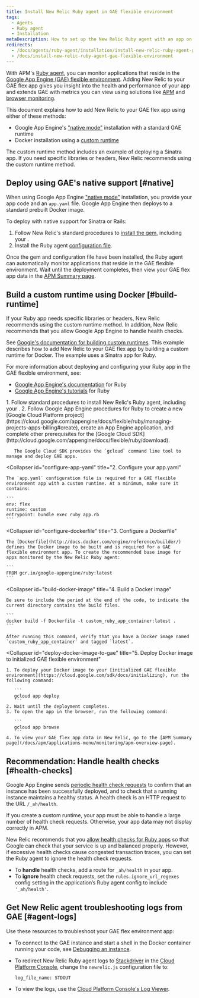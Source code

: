 ```yaml
---
title: Install New Relic Ruby agent in GAE flexible environment
tags:
  - Agents
  - Ruby agent
  - Installation
metaDescription: How to set up the New Relic Ruby agent with an app on the Google App Engine (GAE) flexible environment.
redirects:
  - /docs/agents/ruby-agent/installation/install-new-relic-ruby-agent-gae-flexible-environment
  - /docs/install-new-relic-ruby-agent-gae-flexible-environment
---
```


With APM's [Ruby agent](/docs/agents/ruby-agent/getting-started/introduction-new-relic-ruby), you can monitor applications that reside in the [Google App Engine (GAE) flexible environment](https://cloud.google.com/appengine/docs/flexible/ruby/). Adding New Relic to your GAE flex app gives you insight into the health and performance of your app and extends GAE with metrics you can view using solutions like [APM](/docs/apm) and [browser monitoring](/docs/browser/new-relic-browser/getting-started/introduction-new-relic-browser).

This document explains how to add New Relic to your GAE flex app using either of these methods:

* Google App Engine's ["native mode"](/docs/accounts-partnerships/partnerships/google-cloud-platform-gcp/google-app-engine-environment#native-mode) installation with a standard GAE runtime
* Docker installation using a [custom runtime](https://cloud.google.com/appengine/docs/flexible/custom-runtimes/about-custom-runtimes)

The custom runtime method includes an example of deploying a Sinatra app. If you need specific libraries or headers, New Relic recommends using the custom runtime method.

## Deploy using GAE's native support [#native]

When using Google App Engine ["native mode"](/docs/accounts-partnerships/partnerships/google-cloud-platform-gcp/google-app-engine-environment#native-mode) installation, you provide your app code and an `app.yaml` file. Google App Engine then deploys to a standard prebuilt Docker image.

To deploy with native support for Sinatra or Rails:

1. Follow New Relic's standard procedures to [install the gem](/docs/agents/ruby-agent/installation/install-new-relic-ruby-agent#Installing_the_Gem), including your <LicenseKey />.
2. Install the Ruby agent [configuration file](/docs/agents/ruby-agent/installation/install-new-relic-ruby-agent#Configuration_file).

Once the gem and configuration file have been installed, the Ruby agent can automatically monitor applications that reside in the GAE flexible environment. Wait until the deployment completes, then view your GAE flex app data in the [APM Summary page](/docs/apm/applications-menu/monitoring/apm-overview-page).

## Build a custom runtime using Docker [#build-runtime]

<Callout variant="tip">
  If your Ruby app needs specific libraries or headers, New Relic recommends using the custom runtime method. In addition, New Relic recommends that you allow Google App Engine to handle health checks.
</Callout>

See [Google's documentation for building custom runtimes](https://cloud.google.com/appengine/docs/flexible/custom-runtimes/build). This example describes how to add New Relic to your GAE flex app by building a custom runtime for Docker. The example uses a Sinatra app for Ruby.

For more information about deploying and configuring your Ruby app in the GAE flexible environment, see:

* [Google App Engine's documentation](https://cloud.google.com/appengine/docs/flexible/ruby/) for Ruby
* [Google App Engine's tutorials](https://cloud.google.com/appengine/docs/flexible/ruby/tutorials) for Ruby

<CollapserGroup>
  <Collapser
    id="setup-gae"
    title="1. Set up the GAE project and install dependencies"
  >
    1. Follow standard procedures to install New Relic's Ruby agent, including your <LicenseKey />.
    2. Follow Google App Engine procedures for Ruby to create a new [Google Cloud Platform project](https://cloud.google.com/appengine/docs/flexible/ruby/managing-projects-apps-billing#create), create an App Engine application, and complete other prerequisites for the [Google Cloud SDK](http://cloud.google.com/appengine/docs/flexible/ruby/download).

       The Google Cloud SDK provides the `gcloud` command line tool to manage and deploy GAE apps.
  </Collapser>

  <Collapser
    id="configure-app-yaml"
    title="2. Configure your app.yaml"
  >
    The `app.yaml` configuration file is required for a GAE flexible environment app with a custom runtime. At a minimum, make sure it contains:

    ```
    env: flex
    runtime: custom
    entrypoint: bundle exec ruby app.rb
    ```
  </Collapser>

  <Collapser
    id="configure-dockerfile"
    title="3. Configure a Dockerfile"
  >
    The [Dockerfile](http://docs.docker.com/engine/reference/builder/) defines the Docker image to be built and is required for a GAE flexible environment app. To create the recommended base image for apps monitored by the New Relic Ruby agent:

    ```
    FROM gcr.io/google-appengine/ruby:latest
    ```
  </Collapser>

  <Collapser
    id="build-docker-image"
    title="4. Build a Docker image"
  >
    Be sure to include the period at the end of the code, to indicate the current directory contains the build files.

    ```
    docker build -f Dockerfile -t custom_ruby_app_container:latest .
    ```

    After running this command, verify that you have a Docker image named `custom_ruby_app_container` and tagged `latest`.
  </Collapser>

  <Collapser
    id="deploy-docker-image-to-gae"
    title="5. Deploy Docker image to initialized GAE flexible environment"
  >
    1. To deploy your Docker image to your [initialized GAE flexible environment](https://cloud.google.com/sdk/docs/initializing), run the following command:

       ```
       gcloud app deploy
       ```
    2. Wait until the deployment completes.
    3. To open the app in the browser, run the following command:

       ```
       gcloud app browse
       ```
    4. To view your GAE flex app data in New Relic, go to the [APM Summary page](/docs/apm/applications-menu/monitoring/apm-overview-page).
  </Collapser>
</CollapserGroup>

<InstallFeedback />

## Recommendation: Handle health checks [#health-checks]

Google App Engine sends [periodic health check requests](https://cloud.google.com/appengine/docs/flexible/ruby/how-instances-are-managed) to confirm that an instance has been successfully deployed, and to check that a running instance maintains a healthy status. A health check is an HTTP request to the URL `/_ah/health`.

If you create a custom runtime, your app must be able to handle a large number of health check requests. Otherwise, your app data may not display correctly in APM.

New Relic recommends that you [allow health checks for Ruby apps](https://cloud.google.com/appengine/docs/flexible/ruby/how-instances-are-managed#health_checking) so that Google can check that your service is up and balanced properly. However, if excessive health checks cause congested transaction traces, you can set the Ruby agent to ignore the health check requests.

* To **handle** health checks, add a route for `_ah/health` in your app.
* To **ignore** health check requests, set the `rules.ignore_url_regexes` config setting in the application’s Ruby agent config to include `'_ah/health'`.

## Get New Relic agent troubleshooting logs from GAE [#agent-logs]

Use these resources to troubleshoot your GAE flex environment app:

* To connect to the GAE instance and start a shell in the Docker container running your code, see [Debugging an instance](https://cloud.google.com/appengine/docs/flexible/go/debugging-an-instance).
* To redirect New Relic Ruby agent logs to [Stackdriver](http://cloud.google.com/logging/docs/view/logs_viewer_v2) in the [Cloud Platform Console](https://cloud.google.com/compute/docs/console), change the `newrelic.js` configuration file to:

  ```
  log_file_name: STDOUT
  ```
* To view the logs, use the [Cloud Platform Console's Log Viewer](https://cloud.google.com/appengine/docs/flexible/php/writing-application-logs).
